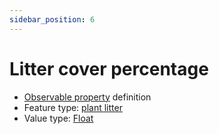 ```yaml
---
sidebar_position: 6
---
```



# Litter cover percentage

- [Observable property](/viewers/dawe-vocabs?uri=https://linked.data.gov.au/def/test/dawe-cv/e89eccd4-1deb-49cc-9103-272f6628a274) definition
- Feature type: [plant litter](http://linked.data.gov.au/def/tern-cv/e6ed6e58-5916-4d31-9ed5-109ab3436fce)
- Value type: [Float](https://w3id.org/tern/ontologies/tern/Float)


<Example protocolModule="invertebrate-wet-pitfall" observableProperty="https://linked.data.gov.au/def/test/dawe-cv/e89eccd4-1deb-49cc-9103-272f6628a274" />
